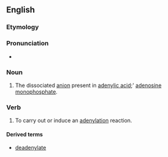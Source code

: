 ==English==
===Etymology===

{{suffix|adenyl|ate}}

===Pronunciation===
*{{IPA|əˈdɛnəleɪt}}

===Noun===
{{en-noun}}

# {{organic chemistry}}  The dissociated [[anion]] present in [[adenylic acid]];' [[adenosine monophosphate]].

===Verb===
{{en-verb|adenylat|ing}}

# {{genetics}} To carry out or induce an [[adenylation]] reaction.

====Derived terms====
* [[deadenylate]]